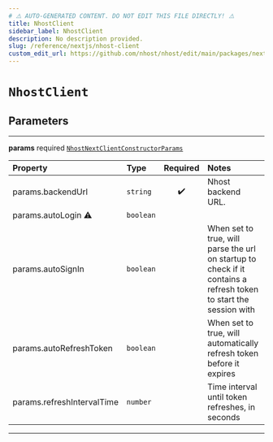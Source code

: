 ```yaml
---
# ⚠️ AUTO-GENERATED CONTENT. DO NOT EDIT THIS FILE DIRECTLY! ⚠️
title: NhostClient
sidebar_label: NhostClient
description: No description provided.
slug: /reference/nextjs/nhost-client
custom_edit_url: https://github.com/nhost/nhost/edit/main/packages/nextjs/src/index.ts#L17
---
```


# `NhostClient`

## Parameters

---

**<span className="parameter-name">params</span>** <span className="optional-status">required</span> [`NhostNextClientConstructorParams`](/reference/docgen/nextjs/types/nhost-next-client-constructor-params)

| Property                                                                                                                                                                                                | Type      | Required | Notes                                                                                                             |
| :------------------------------------------------------------------------------------------------------------------------------------------------------------------------------------------------------ | :-------- | :------: | :---------------------------------------------------------------------------------------------------------------- |
| <span className="parameter-name"><span className="light-grey">params.</span>backendUrl</span>                                                                                                           | `string`  |    ✔️    | Nhost backend URL.                                                                                                |
| <span className="parameter-name deprecated"><span className="light-grey">params.</span>autoLogin</span> <span className="deprecation-sign" title="@alias autoSignIn - use autoSignIn instead">⚠️</span> | `boolean` |          |                                                                                                                   |
| <span className="parameter-name"><span className="light-grey">params.</span>autoSignIn</span>                                                                                                           | `boolean` |          | When set to true, will parse the url on startup to check if it contains a refresh token to start the session with |
| <span className="parameter-name"><span className="light-grey">params.</span>autoRefreshToken</span>                                                                                                     | `boolean` |          | When set to true, will automatically refresh token before it expires                                              |
| <span className="parameter-name"><span className="light-grey">params.</span>refreshIntervalTime</span>                                                                                                  | `number`  |          | Time interval until token refreshes, in seconds                                                                   |

---
